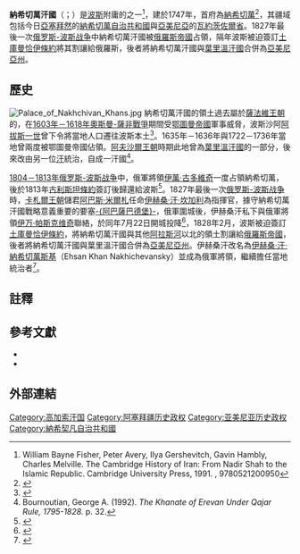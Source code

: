 {{Infobox country
|conventional_long_name = 納希切萬汗國|native_name = {{lang|fa|خانات نخجوان}}
|empire = [[萨非王朝|萨非王朝]]
|common_name = Nakhchivan
|status_text=[[汗國|汗國]]（波斯附庸）<ref>{{cite book|last1=Bournoutian|first1=George A.|title=The 1820 Russian Survey of the Khanate of Shirvan: A Primary Source on the Demography and Economy of an Iranian Province prior to its Annexation by Russia|date=2016|publisher=Gibb Memorial Trust|page=xvii|quote=Serious historians and geographers agree that after the fall of the Safavids, and especially from the mid-eighteenth century, the territory of the South Caucasus was composed of the khanates of Ganja, Kuba, Shirvan, Baku, Talesh, Sheki, Karabagh, Nakhichivan and Yerevan, all of which were under Iranian suzerainty. |isbn=978-1909724808}}</ref>
|year_start = 1747年
|year_end = 1828年
|p1          = 阿夫沙爾王朝
|flag_p1 =Nader Shah Flag.svg
|s1          = 亞美尼亞州
|flag_s1 =Coat of arms of Armyanskaya Oblast.JPG
|image_flag   = 
|image_coat   = 
|image_map    = ErevanKhanate.gif
|image_map_caption  = 1800年的納希切萬汗國與葉里溫汗國領土
|capital = [[納希切萬|納希切萬]]
|common_languages   = [[波斯语|波斯语]]（官方語言）<ref>{{cite book|last1=Swietochowski|first1=Tadeusz|authorlink = Tadeusz Swietochowski|title=Russian Azerbaijan, 1905-1920: The Shaping of a National Identity in a Muslim Community|date=2004|publisher=Cambridge University Press|location=Cambridge|isbn=978-0521522458|page=12|quote=(...) and Persian continued to be the official language of the judiciary and the local administration [even after the abolishment of the khanates].}}</ref><ref>{{cite book|last1=Pavlovich|first1=Petrushevsky Ilya|title=Essays on the history of feudal relations in Armenia and Azerbaijan in XVI - the beginning of XIX centuries|date=1949|publisher=LSU them. Zhdanov|page=7|quote=(...) The language of official acts not only in Iran proper and its fully dependant Khanates, but also in those Caucasian khanates that were semi-independent until the time of their accession to the Russian Empire, and even for some time after, '''was New Persian (Farsi).''' It played the role of the literary language of class feudal lords as well.}}</ref><ref>Homa Katouzian, "Iranian history and politics", Published by Routledge, 2003. pg 128: "Indeed, since the formation of the Ghaznavids state in the tenth century until the fall of Qajars at the beginning of the twentieth century, most parts of the Iranian cultural regions were ruled by Turkic-speaking dynasties most of the time.  At the same time, the official language was Persian, the court literature was in Persian, and most of the chancellors, ministers, and mandarins were Persian speakers of the highest learning and ability."</ref>
|status = [[汗國|汗國]]
}}

'''納希切萬汗國'''（{{lang-fa|خانات نخجوان}}；{{lang-az|Naxçıvan xanlığı}}）是[[波斯|波斯]]附庸的{{le|高加索諸汗國|Khanates of the Caucasus}}之一<ref>William Bayne Fisher, Peter Avery, Ilya Gershevitch, Gavin Hambly, Charles Melville. The Cambridge History of Iran: From Nadir Shah to the Islamic Republic. Cambridge University Press, 1991. {{ISBN|0521200954}}, 9780521200950</ref>，建於1747年，首府為[[納希切萬|納希切萬]]<ref>{{cite book|author=Hewsen, Robert H. |title=Armenia: a Historical Atlas|publisher=University of Chicago Press|year=2001|page= map 149}}</ref>，其疆域包括今日[[亞塞拜然|亞塞拜然]]的[[納希切萬自治共和國|納希切萬自治共和國]]與[[亞美尼亞|亞美尼亞]]的[[瓦約茨佐爾省|瓦約茨佐爾省]]。1827年最後一次[[俄罗斯-波斯战争_(1826年-1828年)|俄罗斯-波斯战争]]中納希切萬汗國被[[俄羅斯帝國|俄羅斯帝國]]占領，隔年波斯被迫簽訂[[土庫曼恰伊條約|土庫曼恰伊條約]]將其割讓給俄羅斯，後者將納希切萬汗國與[[葉里溫汗國|葉里溫汗國]]合併為[[亞美尼亞州|亞美尼亞州]]。

==歷史==
[[File:Palace_of_Nakhchivan_Khans.jpg|thumb]]
納希切萬汗國的領土過去屬於[[薩法維王朝|薩法維王朝]]的{{le|葉里溫省 (薩法維王朝)|Erivan Province (Safavid Empire)|葉里溫省}}，在[[奧斯曼-薩非戰爭_(1603年－1618年)|1603年－1618年奧斯曼-薩非戰爭]]期間受[[鄂圖曼帝國|鄂圖曼帝國]]軍事威脅，波斯沙阿[[阿拔斯一世_(波斯)|阿拔斯一世]]曾下令將當地人口遷往波斯本土<ref name=iranica>{{cite web
  | last =Oberling
  | first =P
  | title =Kangarlu
  | publisher =Encyclopedia Iranica
  | url =http://www.iranicaonline.org/articles/kangarlu-tribe
  | accessdate =2009-02-01
  | archive-date =2020-11-29
  | archive-url =https://web.archive.org/web/20201129222705/https://iranicaonline.org/articles/kangarlu-tribe
  | dead-url =no
  }}</ref>。1635年－1636年與1722－1736年當地曾兩度被鄂圖曼帝國佔領。[[阿夫沙爾王朝|阿夫沙爾王朝]]時期此地曾為[[葉里溫汗國|葉里溫汗國]]的一部分，後來改由另一位[[汗_(頭銜)|汗]]統治，自成一汗國<ref>Bournoutian, George A. (1992). ''The Khanate of Erevan Under Qajar Rule, 1795-1828.'' p. 32.</ref>。

[[俄罗斯-波斯战争_(1804－1813年)|1804－1813年俄罗斯-波斯战争]]中，俄軍將領[[伊萬·古多維奇|伊萬·古多維奇]]一度占領納希切萬，後於1813年[[古利斯坦條約|古利斯坦條約]]簽訂後歸還給波斯<ref>{{cite web|url=http://www.vostlit.info/Texts/Dokumenty/Kavkaz/XVIII/1780-1800/Gudovic/frametext.htm|title=Записки о службе генерал-фельдмаршала графа И. В. Гудовича, составленные им самим|language=ru|access-date=2020-12-27|archive-date=2018-10-07|archive-url=https://web.archive.org/web/20181007215220/http://www.vostlit.info/Texts/Dokumenty/Kavkaz/XVIII/1780-1800/Gudovic/frametext.htm|dead-url=no}}</ref>。1827年最後一次[[俄罗斯-波斯战争_(1826年-1828年)|俄罗斯-波斯战争]]時，[[卡札爾王朝|卡札爾王朝]]儲君[[阿巴斯·米爾札|阿巴斯·米爾札]]任命[[伊赫桑·汗·納希切萬斯基|伊赫桑·汗·坎加利]]為指揮官，據守納希切萬汗國戰略意義重要的要塞[[阿巴薩巴德堡|-{阿巴薩巴德堡}-]]，俄軍圍城後，伊赫桑汗私下與俄軍將領[[伊万·帕斯克维奇|伊万·帕斯克维奇]]聯絡，於同年7月22日開城投降<ref name=irani>{{cite web|last=Ekbal |first=Kamran |title=ʿAbbāsābād |publisher=Encyclopedia Iranica |url=http://www.iranicaonline.org/articles/abbasabad-fortress |accessdate=2009-02-01|archiveurl=https://web.archive.org/web/20110429161341/http://www.iranicaonline.org/articles/abbasabad-fortress |archivedate=2011-04-29 }}</ref>，1828年2月，波斯被迫簽訂[[土庫曼恰伊條約|土庫曼恰伊條約]]，將納希切萬汗國與其他[[阿拉斯河|阿拉斯河]]以北的領土割讓給[[俄羅斯帝國|俄羅斯帝國]]，後者將納希切萬汗國與葉里溫汗國合併為[[亞美尼亞州|亞美尼亞州]]。伊赫桑汗改名為[[伊赫桑·汗·納希切萬斯基|伊赫桑·汗·納希切萬斯基]]（Ehsan Khan Nakhichevansky）並成為俄軍將領，繼續擔任當地統治者<ref>{{cite book|author=Иванов Р. Н. |title=Именем Союза Советских… Жизнь и гибель комбрига Нахичеванского |publisher=Герои Отечества|year=2007}}</ref>。

==註釋==
{{Reflist|2}}

==參考文獻==
{{refbegin}}
* {{cite book|last1=Floor|first1=Willem M.|title=Titles and Emoluments in Safavid Iran: A Third Manual of Safavid Administration, by Mirza Naqi Nasiri|date=2008|publisher=Mage Publishers|location=Washington, DC|isbn=978-1933823232|page=248}} 
* {{cite encyclopedia | article = KANGARLU | last = Oberling | first = P. | url = http://www.iranicaonline.org/articles/kangarlu-tribe | encyclopedia = Encyclopaedia Iranica, Vol. XV, Fasc. 5 | page = 495 | year = 2010 | title = 存档副本 | access-date = 2020-12-27 | archive-date = 2020-11-29 | archive-url = https://web.archive.org/web/20201129222705/https://iranicaonline.org/articles/kangarlu-tribe | dead-url = no }}
{{refend}}

==外部連結==
{{Commons category|Khanate of Nakhichevan}}

{{高加索諸汗國|state=collapsed}}

[[Category:高加索汗国|Category:高加索汗国]]
[[Category:阿塞拜疆历史政权|Category:阿塞拜疆历史政权]]
[[Category:亚美尼亚历史政权|Category:亚美尼亚历史政权]]
[[Category:納希契凡自治共和國|Category:納希契凡自治共和國]]